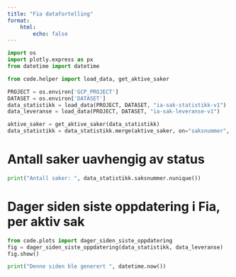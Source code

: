 ```yaml
---
title: "Fia datafortelling"
format:
    html:
        echo: false
---
```


```python
import os
import plotly.express as px
from datetime import datetime

from code.helper import load_data, get_aktive_saker

PROJECT = os.environ['GCP_PROJECT']
DATASET = os.environ['DATASET']
data_statistikk = load_data(PROJECT, DATASET, "ia-sak-statistikk-v1")
data_leveranse = load_data(PROJECT, DATASET, "ia-sak-leveranse-v1")

aktive_saker = get_aktive_saker(data_statistikk)
data_statistikk = data_statistikk.merge(aktive_saker, on="saksnummer", how="left")
```

# Antall saker uavhengig av status
```python
print("Antall saker: ", data_statistikk.saksnummer.nunique())
```

# Dager siden siste oppdatering i Fia, per aktiv sak
```python
from code.plots import dager_siden_siste_oppdatering
fig = dager_siden_siste_oppdatering(data_statistikk, data_leveranse)
fig.show()
```

```python
print("Denne siden ble generert ", datetime.now())
```

